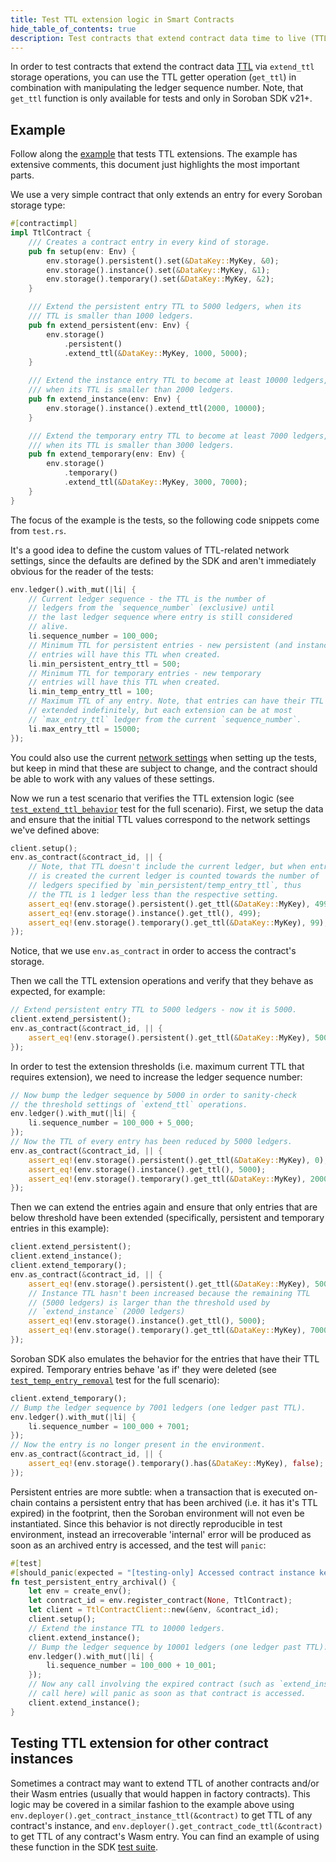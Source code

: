 ```yaml
---
title: Test TTL extension logic in Smart Contracts
hide_table_of_contents: true
description: Test contracts that extend contract data time to live (TTL).
---
```


In order to test contracts that extend the contract data [TTL](../../../learn/encyclopedia/storage/state-archival.mdx#ttl) via `extend_ttl` storage operations, you can use the TTL getter operation (`get_ttl`) in combination with manipulating the ledger sequence number. Note, that `get_ttl` function is only available for tests and only in Soroban SDK v21+.

## Example

Follow along the [example](https://github.com/stellar/soroban-examples/blob/main/ttl/src/lib.rs) that tests TTL extensions. The example has extensive comments, this document just highlights the most important parts.

We use a very simple contract that only extends an entry for every Soroban storage type:

```rust
#[contractimpl]
impl TtlContract {
    /// Creates a contract entry in every kind of storage.
    pub fn setup(env: Env) {
        env.storage().persistent().set(&DataKey::MyKey, &0);
        env.storage().instance().set(&DataKey::MyKey, &1);
        env.storage().temporary().set(&DataKey::MyKey, &2);
    }

    /// Extend the persistent entry TTL to 5000 ledgers, when its
    /// TTL is smaller than 1000 ledgers.
    pub fn extend_persistent(env: Env) {
        env.storage()
            .persistent()
            .extend_ttl(&DataKey::MyKey, 1000, 5000);
    }

    /// Extend the instance entry TTL to become at least 10000 ledgers,
    /// when its TTL is smaller than 2000 ledgers.
    pub fn extend_instance(env: Env) {
        env.storage().instance().extend_ttl(2000, 10000);
    }

    /// Extend the temporary entry TTL to become at least 7000 ledgers,
    /// when its TTL is smaller than 3000 ledgers.
    pub fn extend_temporary(env: Env) {
        env.storage()
            .temporary()
            .extend_ttl(&DataKey::MyKey, 3000, 7000);
    }
}
```

The focus of the example is the tests, so the following code snippets come from `test.rs`.

It's a good idea to define the custom values of TTL-related network settings, since the defaults are defined by the SDK and aren't immediately obvious for the reader of the tests:

```rust
env.ledger().with_mut(|li| {
    // Current ledger sequence - the TTL is the number of
    // ledgers from the `sequence_number` (exclusive) until
    // the last ledger sequence where entry is still considered
    // alive.
    li.sequence_number = 100_000;
    // Minimum TTL for persistent entries - new persistent (and instance)
    // entries will have this TTL when created.
    li.min_persistent_entry_ttl = 500;
    // Minimum TTL for temporary entries - new temporary
    // entries will have this TTL when created.
    li.min_temp_entry_ttl = 100;
    // Maximum TTL of any entry. Note, that entries can have their TTL
    // extended indefinitely, but each extension can be at most
    // `max_entry_ttl` ledger from the current `sequence_number`.
    li.max_entry_ttl = 15000;
});
```

You could also use the current [network settings](../../../reference/resource-limits-fees.mdx#resource-fees) when setting up the tests, but keep in mind that these are subject to change, and the contract should be able to work with any values of these settings.

Now we run a test scenario that verifies the TTL extension logic (see [`test_extend_ttl_behavior`](https://github.com/stellar/soroban-examples/blob/f595fb5df06058ec0b9b829e9e4d0fe0513e0aa8/ttl/src/test.rs#L38) test for the full scenario). First, we setup the data and ensure that the initial TTL values correspond to the network settings we've defined above:

```rust
client.setup();
env.as_contract(&contract_id, || {
    // Note, that TTL doesn't include the current ledger, but when entry
    // is created the current ledger is counted towards the number of
    // ledgers specified by `min_persistent/temp_entry_ttl`, thus
    // the TTL is 1 ledger less than the respective setting.
    assert_eq!(env.storage().persistent().get_ttl(&DataKey::MyKey), 499);
    assert_eq!(env.storage().instance().get_ttl(), 499);
    assert_eq!(env.storage().temporary().get_ttl(&DataKey::MyKey), 99);
});
```

Notice, that we use `env.as_contract` in order to access the contract's storage.

Then we call the TTL extension operations and verify that they behave as expected, for example:

```rust
// Extend persistent entry TTL to 5000 ledgers - now it is 5000.
client.extend_persistent();
env.as_contract(&contract_id, || {
    assert_eq!(env.storage().persistent().get_ttl(&DataKey::MyKey), 5000);
});
```

In order to test the extension thresholds (i.e. maximum current TTL that requires extension), we need to increase the ledger sequence number:

```rust
// Now bump the ledger sequence by 5000 in order to sanity-check
// the threshold settings of `extend_ttl` operations.
env.ledger().with_mut(|li| {
    li.sequence_number = 100_000 + 5_000;
});
// Now the TTL of every entry has been reduced by 5000 ledgers.
env.as_contract(&contract_id, || {
    assert_eq!(env.storage().persistent().get_ttl(&DataKey::MyKey), 0);
    assert_eq!(env.storage().instance().get_ttl(), 5000);
    assert_eq!(env.storage().temporary().get_ttl(&DataKey::MyKey), 2000);
});
```

Then we can extend the entries again and ensure that only entries that are below threshold have been extended (specifically, persistent and temporary entries in this example):

```rust
client.extend_persistent();
client.extend_instance();
client.extend_temporary();
env.as_contract(&contract_id, || {
    assert_eq!(env.storage().persistent().get_ttl(&DataKey::MyKey), 5000);
    // Instance TTL hasn't been increased because the remaining TTL
    // (5000 ledgers) is larger than the threshold used by
    // `extend_instance` (2000 ledgers)
    assert_eq!(env.storage().instance().get_ttl(), 5000);
    assert_eq!(env.storage().temporary().get_ttl(&DataKey::MyKey), 7000);
});
```

Soroban SDK also emulates the behavior for the entries that have their TTL expired. Temporary entries behave 'as if' they were deleted (see [`test_temp_entry_removal`](https://github.com/stellar/soroban-examples/blob/f595fb5df06058ec0b9b829e9e4d0fe0513e0aa8/ttl/src/test.rs#L112) test for the full scenario):

```rust
client.extend_temporary();
// Bump the ledger sequence by 7001 ledgers (one ledger past TTL).
env.ledger().with_mut(|li| {
    li.sequence_number = 100_000 + 7001;
});
// Now the entry is no longer present in the environment.
env.as_contract(&contract_id, || {
    assert_eq!(env.storage().temporary().has(&DataKey::MyKey), false);
});
```

Persistent entries are more subtle: when a transaction that is executed on-chain contains a persistent entry that has been archived (i.e. it has it's TTL expired) in the footprint, then the Soroban environment will not even be instantiated. Since this behavior is not directly reproducible in test environment, instead an irrecoverable 'internal' error will be produced as soon as an archived entry is accessed, and the test will `panic`:

```rust
#[test]
#[should_panic(expected = "[testing-only] Accessed contract instance key that has been archived.")]
fn test_persistent_entry_archival() {
    let env = create_env();
    let contract_id = env.register_contract(None, TtlContract);
    let client = TtlContractClient::new(&env, &contract_id);
    client.setup();
    // Extend the instance TTL to 10000 ledgers.
    client.extend_instance();
    // Bump the ledger sequence by 10001 ledgers (one ledger past TTL).
    env.ledger().with_mut(|li| {
        li.sequence_number = 100_000 + 10_001;
    });
    // Now any call involving the expired contract (such as `extend_instance`
    // call here) will panic as soon as that contract is accessed.
    client.extend_instance();
}
```

## Testing TTL extension for other contract instances

Sometimes a contract may want to extend TTL of another contracts and/or their Wasm entries (usually that would happen in factory contracts). This logic may be covered in a similar fashion to the example above using `env.deployer().get_contract_instance_ttl(&contract)` to get TTL of any contract's instance, and `env.deployer().get_contract_code_ttl(&contract)` to get TTL of any contract's Wasm entry. You can find an example of using these function in the SDK [test suite](https://github.com/stellar/rs-soroban-sdk/blob/ff05c3d4cbed97db50142372e9d7a4fa4a8d1d5d/soroban-sdk/src/tests/storage_testutils.rs#L76).
